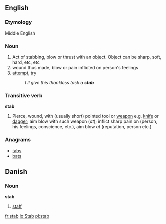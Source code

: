 ==English==

===Etymology===
Middle English

===Noun===
{{en-noun-reg}}
# Act of stabbing, blow or thrust with an object. Object can be sharp, soft, hard, etc, etc
# wound thus made, blow or pain inflicted on person's feelings
# [[attempt]], [[try]]
#:''I'll give this thankless task a '''stab'''''

===Transitive verb===
'''stab'''
# Pierce, wound, with (usually short) pointed tool or [[weapon]] e.g. [[knife]] or [[dagger]]; aim blow with such weapon (''at''); inflict sharp pain on (person, his feelings, conscience, etc.), aim blow ''at'' (reputation, person etc.)

===Anagrams===
*[[tabs]]
*[[bats]]

==Danish==
===Noun===
'''stab''' {{c}}

# [[staff]]

[[fr:stab]]
[[io:Stab]]
[[pl:stab]]